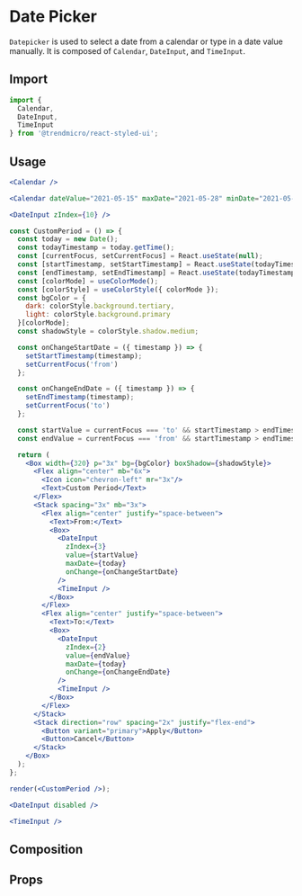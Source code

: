 # Date Picker

`Datepicker` is used to select a date from a calendar or type in a date value manually. It is composed of `Calendar`, `DateInput`, and `TimeInput`.

## Import

```js
import {
  Calendar,
  DateInput,
  TimeInput
} from '@trendmicro/react-styled-ui';
```
## Usage

```jsx
<Calendar />
```

```jsx
<Calendar dateValue="2021-05-15" maxDate="2021-05-28" minDate="2021-05-12" />
```

```jsx
<DateInput zIndex={10} />
```

```jsx noInline
const CustomPeriod = () => {
  const today = new Date();
  const todayTimestamp = today.getTime();
  const [currentFocus, setCurrentFocus] = React.useState(null);
  const [startTimestamp, setStartTimestamp] = React.useState(todayTimestamp);
  const [endTimestamp, setEndTimestamp] = React.useState(todayTimestamp);
  const [colorMode] = useColorMode();
  const [colorStyle] = useColorStyle({ colorMode });
  const bgColor = {
    dark: colorStyle.background.tertiary,
    light: colorStyle.background.primary
  }[colorMode];
  const shadowStyle = colorStyle.shadow.medium;

  const onChangeStartDate = ({ timestamp }) => {
    setStartTimestamp(timestamp);
    setCurrentFocus('from')
  };

  const onChangeEndDate = ({ timestamp }) => {
    setEndTimestamp(timestamp);
    setCurrentFocus('to')
  };

  const startValue = currentFocus === 'to' && startTimestamp > endTimestamp ? endTimestamp: null;
  const endValue = currentFocus === 'from' && startTimestamp > endTimestamp ? startTimestamp : null;

  return (
    <Box width={320} p="3x" bg={bgColor} boxShadow={shadowStyle}>
      <Flex align="center" mb="6x">
        <Icon icon="chevron-left" mr="3x"/>
        <Text>Custom Period</Text>
      </Flex>
      <Stack spacing="3x" mb="3x">
        <Flex align="center" justify="space-between">
          <Text>From:</Text>
          <Box>
            <DateInput
              zIndex={3}
              value={startValue}
              maxDate={today}
              onChange={onChangeStartDate}
            />
            <TimeInput />
          </Box>
        </Flex>
        <Flex align="center" justify="space-between">
          <Text>To:</Text>
          <Box>
            <DateInput
              zIndex={2}
              value={endValue}
              maxDate={today}
              onChange={onChangeEndDate}
            />
            <TimeInput />
          </Box>
        </Flex>
      </Stack>
      <Stack direction="row" spacing="2x" justify="flex-end">
        <Button variant="primary">Apply</Button>
        <Button>Cancel</Button>
      </Stack>
    </Box>
  );
};

render(<CustomPeriod />);
```

```jsx
<DateInput disabled />
```

```jsx
<TimeInput />
```

## Composition


## Props
